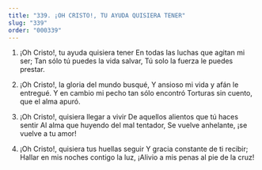 ```yaml
---
title: "339. ¡OH CRISTO!, TU AYUDA QUISIERA TENER"
slug: "339"
order: "000339"
---
```


1. ¡Oh Cristo!, tu ayuda quisiera tener En todas las luchas que agitan mi ser; Tan sólo tú puedes la vida salvar,
Tú solo la fuerza le puedes prestar.

2. ¡Oh Cristo!, la gloria del mundo busqué,
Y ansioso mi vida y afán le entregué.
Y en cambio mi pecho tan sólo encontró Torturas sin cuento, que el alma apuró.

3. ¡Oh Cristo!, quisiera llegar a vivir
De aquellos alientos que tú haces sentir Al alma que huyendo del mal tentador,
Se vuelve anhelante, ¡se vuelve a tu amor!

4. ¡Oh Cristo!, quisiera tus huellas seguir
Y gracia constante de ti recibir; Hallar en mis noches contigo la luz,
¡Alivio a mis penas al pie de la cruz!